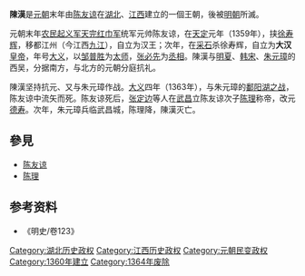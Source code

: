 {{他用|陈汉 (足球运动员)}}
'''陳漢'''是[[元朝|元朝]]末年由[[陈友谅|陈友谅]]在[[湖北|湖北]]、[[江西|江西]]建立的一個王朝，後被[[明朝|明朝]]所滅。

元朝末年[[元末农民起义|农民起义军]][[天完|天完]][[红巾军|红巾军]]统军元帅陈友谅，在[[天定_(徐寿辉)|天定]]元年（1359年），挟[[徐寿辉|徐寿辉]]，移都江州（今江西[[九江|九江]]），自立为汉王；次年，在[[采石|采石]]杀徐寿辉，自立为'''大汉'''[[皇帝|皇帝]]，年号[[大义|大义]]，以[[邹普胜|邹普胜]]为[[太师|太师]]，[[张必先|张必先]]为[[丞相|丞相]]。陳漢与[[明夏|明夏]]、[[韩宋|韩宋]]、[[朱元璋|朱元璋]]的西吴，分据南方，与北方的元朝分庭抗礼。

陳漢坚持抗元、又与朱元璋作战。[[大义|大义]]四年（1363年），与朱元璋的[[鄱阳湖之战|鄱阳湖之战]]，陈友谅中流矢而死。陈友谅死后，[[张定边|张定边]]等人在[[武昌|武昌]]立陈友谅次子[[陈理_(元末)|陈理]]称帝，改元[[德寿|德寿]]。次年，朱元璋兵临武昌城，陈理降，陳漢灭亡。


==參見==
* [[陈友谅|陈友谅]]
* [[陈理_(元末)|陈理]]

==参考资料==
{{wikisource|明史/卷123}}
*《明史/卷123》

[[Category:湖北历史政权|Category:湖北历史政权]]
[[Category:江西历史政权|Category:江西历史政权]]
[[Category:元朝民变政权|Category:元朝民变政权]]
[[Category:1360年建立|Category:1360年建立]]
[[Category:1364年废除|Category:1364年废除]]